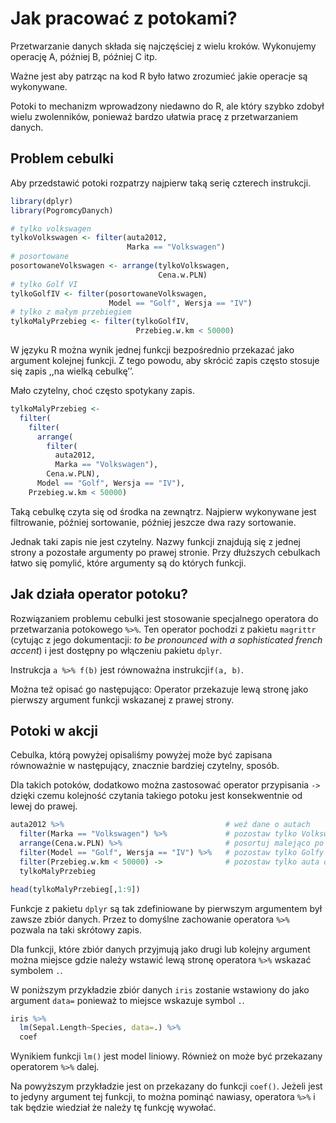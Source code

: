 # Jak pracować z potokami?

Przetwarzanie danych składa się najczęściej z wielu kroków. 
Wykonujemy operację A, później B, później C itp.

Ważne jest aby patrząc na kod R było łatwo zrozumieć
jakie operacje są wykonywane. 

Potoki to mechanizm wprowadzony niedawno do R,
ale który szybko zdobył wielu zwolenników,
ponieważ bardzo ułatwia pracę z przetwarzaniem danych.

## Problem cebulki

Aby przedstawić potoki rozpatrzy najpierw taką serię czterech instrukcji.

```r
library(dplyr)
library(PogromcyDanych)

# tylko volkswagen
tylkoVolkswagen <- filter(auta2012, 
                          Marka == "Volkswagen")
# posortowane
posortowaneVolkswagen <- arrange(tylkoVolkswagen, 
                                 Cena.w.PLN)
# tylko Golf VI
tylkoGolfIV <- filter(posortowaneVolkswagen, 
                      Model == "Golf", Wersja == "IV")
# tylko z małym przebiegiem
tylkoMalyPrzebieg <- filter(tylkoGolfIV, 
                            Przebieg.w.km < 50000)
```

W języku R można wynik jednej funkcji bezpośrednio przekazać jako argument kolejnej funkcji.
Z tego powodu, aby skrócić zapis często stosuje się zapis  ,,na wielką cebulkę''.

Mało czytelny, choć często spotykany zapis.

```r
tylkoMalyPrzebieg <- 
  filter(
    filter(
      arrange(
        filter(
          auta2012, 
          Marka == "Volkswagen"), 
        Cena.w.PLN), 
      Model == "Golf", Wersja == "IV"), 
    Przebieg.w.km < 50000)
```

Taką cebulkę czyta się od środka na zewnątrz. Najpierw wykonywane jest filtrowanie, później sortowanie, później jeszcze dwa razy sortowanie. 

Jednak taki zapis nie jest czytelny. Nazwy funkcji znajdują się z jednej strony a pozostałe argumenty po prawej stronie. Przy dłuższych cebulkach łatwo się pomylić, które argumenty są do których funkcji.

## Jak działa operator potoku?

Rozwiązaniem problemu cebulki jest stosowanie specjalnego operatora do przetwarzania potokowego `%>%`. Ten operator pochodzi z pakietu `magrittr`  (cytując z jego dokumentacji: *to be pronounced with a sophisticated french accent*)  i jest dostępny po włączeniu pakietu `dplyr`.

Instrukcja ` a %>% f(b) ` jest równoważna instrukcji` f(a, b)`.

Można też opisać go następująco: Operator przekazuje lewą stronę jako pierwszy argument funkcji wskazanej z prawej strony.

## Potoki w akcji

Cebulka, którą powyżej opisaliśmy powyżej może być zapisana równoważnie w następujący, znacznie bardziej czytelny, sposób.

Dla takich potoków, dodatkowo można zastosować operator przypisania `->` dzięki czemu kolejność czytania takiego potoku jest konsekwentnie od lewej do prawej.

```r
auta2012 %>%                                    # weź dane o autach
  filter(Marka == "Volkswagen") %>%             # pozostaw tylko Volkswageny
  arrange(Cena.w.PLN) %>%                       # posortuj malejąco po cenie
  filter(Model == "Golf", Wersja == "IV") %>%   # pozostaw tylko Golfy VI
  filter(Przebieg.w.km < 50000) ->              # pozostaw tylko auta o małym przebiegu
  tylkoMalyPrzebieg

head(tylkoMalyPrzebieg[,1:9])
```

Funkcje z pakietu `dplyr` są tak zdefiniowane by pierwszym argumentem był zawsze zbiór danych. Przez to domyślne zachowanie operatora `%>%` pozwala na taki skrótowy zapis.

Dla funkcji, które zbiór danych przyjmują jako drugi lub kolejny argument można miejsce gdzie należy wstawić lewą stronę operatora `%>%` wskazać symbolem `.`.

W poniższym przykładzie zbiór danych `iris` zostanie wstawiony do jako argument `data=` ponieważ to miejsce wskazuje symbol `.`.

```r
iris %>%
  lm(Sepal.Length~Species, data=.) %>%
  coef
```

Wynikiem funkcji `lm()` jest model liniowy. Również on może być przekazany operatorem `%>%` dalej. 

Na powyższym przykładzie jest on przekazany do funkcji `coef()`. Jeżeli jest to jedyny argument tej funkcji, to można pominąć nawiasy, operatora `%>%` i tak będzie wiedział że należy tę funkcję wywołać.

